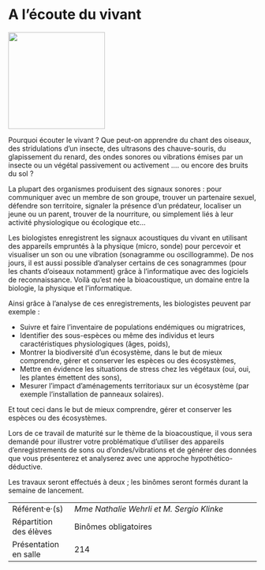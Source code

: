 # A l'écoute du vivant

::: {.center data-latex=""}
![](images/a-l-ecoute-du-vivant.jpg){height=14em}
:::

Pourquoi écouter le vivant ? Que peut-on apprendre du chant des oiseaux,
des stridulations d'un insecte, des ultrasons des chauve-souris, du
glapissement du renard, des ondes sonores ou vibrations émises par un
insecte ou un végétal passivement ou activement .... ou encore des
bruits du sol ?

La plupart des organismes produisent des signaux sonores : pour
communiquer avec un membre de son groupe, trouver un partenaire sexuel,
défendre son territoire, signaler la présence d'un prédateur, localiser
un jeune ou un parent, trouver de la nourriture, ou simplement liés à
leur activité physiologique ou écologique etc...

Les biologistes enregistrent les signaux acoustiques du vivant en
utilisant des appareils empruntés à la physique (micro, sonde) pour
percevoir et visualiser un son ou une vibration (sonagramme ou
oscillogramme). De nos jours, il est aussi possible d'analyser certains
de ces sonagrammes (pour les chants d'oiseaux notamment) grâce à
l'informatique avec des logiciels de reconnaissance. Voilà qu'est née la
bioacoustique, un domaine entre la biologie, la physique et
l'informatique.

Ainsi grâce à l'analyse de ces enregistrements, les biologistes peuvent
par exemple : 

-   Suivre et faire l'inventaire de populations endémiques ou
    migratrices,
-   Identifier des sous-espèces ou même des individus et leurs
    caractéristiques physiologiques (âges, poids),
-   Montrer la biodiversité d'un écosystème, dans le but de mieux
    comprendre, gérer et conserver les espèces ou des écosystèmes,
-   Mettre en évidence les situations de stress chez les végétaux (oui,
    oui, les plantes émettent des sons),
-   Mesurer l'impact d'aménagements territoriaux sur un écosystème (par
    exemple l'installation de panneaux solaires).

Et tout ceci dans le but de mieux comprendre, gérer et conserver les
espèces ou des écosystèmes.

\newpage

Lors de ce travail de maturité sur le thème de la bioacoustique, il vous
sera demandé pour illustrer votre problématique d'utiliser des appareils
d'enregistrements de sons ou d'ondes/vibrations et de générer des
données que vous présenterez et analyserez avec une approche
hypothético-déductive.

Les travaux seront effectués à deux ; les binômes seront formés durant
la semaine de lancement.

::: {.small data-latex=""}
|                        |                                            |
| :------------- | :----------------------------------------- |
| Référent·e·(s)         | _Mme Nathalie Wehrli et M. Sergio Klinke_                              |
| Répartition des élèves | Binômes obligatoires                                |
| Présentation en salle  | 214                                  |
:::